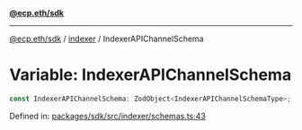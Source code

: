 [**@ecp.eth/sdk**](../../index.mdx)

***

[@ecp.eth/sdk](/sdk-reference/index.mdx) / [indexer](/sdk-reference/indexer/index.mdx) / IndexerAPIChannelSchema

# Variable: IndexerAPIChannelSchema

```ts
const IndexerAPIChannelSchema: ZodObject<IndexerAPIChannelSchemaType>;
```

Defined in: [packages/sdk/src/indexer/schemas.ts:43](https://github.com/ecp-eth/comments-monorepo/blob/main/packages/sdk/src/indexer/schemas.ts#L43)
